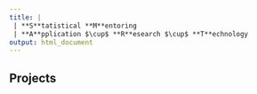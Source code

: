 ```yaml
---
title: |
 | **S**tatistical **M**entoring
 | **A**pplication $\cup$ **R**esearch $\cup$ **T**echnology
output: html_document
---
```


## Projects

